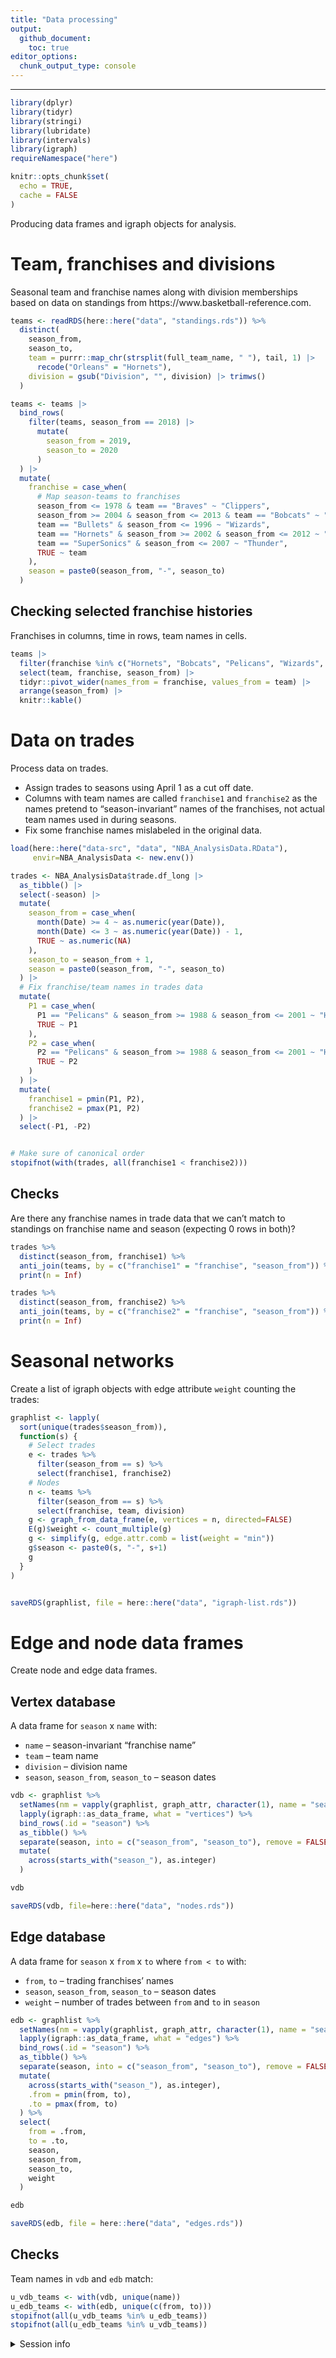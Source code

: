 ```yaml
---
title: "Data processing"
output: 
  github_document:
    toc: true
editor_options: 
  chunk_output_type: console
---
```


---

```r
library(dplyr)
library(tidyr)
library(stringi)
library(lubridate)
library(intervals)
library(igraph)
requireNamespace("here")

knitr::opts_chunk$set(
  echo = TRUE,
  cache = FALSE
)
```

Producing data frames and igraph objects for analysis.


# Team, franchises and divisions

Seasonal team and franchise names along with division memberships based on data on standings from https://www.basketball-reference.com.

```r
teams <- readRDS(here::here("data", "standings.rds")) %>%
  distinct(
    season_from,
    season_to,
    team = purrr::map_chr(strsplit(full_team_name, " "), tail, 1) |>
      recode("Orleans" = "Hornets"),
    division = gsub("Division", "", division) |> trimws()
  )

teams <- teams |>
  bind_rows(
    filter(teams, season_from == 2018) |>
      mutate(
        season_from = 2019,
        season_to = 2020
      )
  ) |>
  mutate(
    franchise = case_when(
      # Map season-teams to franchises
      season_from <= 1978 & team == "Braves" ~ "Clippers",
      season_from >= 2004 & season_from <= 2013 & team == "Bobcats" ~ "Hornets",
      team == "Bullets" & season_from <= 1996 ~ "Wizards",
      team == "Hornets" & season_from >= 2002 & season_from <= 2012 ~ "Pelicans",
      team == "SuperSonics" & season_from <= 2007 ~ "Thunder",
      TRUE ~ team
    ),
    season = paste0(season_from, "-", season_to)
  )
```

## Checking selected franchise histories

Franchises in columns, time in rows, team names in cells.

```r
teams |>
  filter(franchise %in% c("Hornets", "Bobcats", "Pelicans", "Wizards", "Thunder", "Clippers")) |>
  select(team, franchise, season_from) |>
  tidyr::pivot_wider(names_from = franchise, values_from = team) |>
  arrange(season_from) |>
  knitr::kable()
```







# Data on trades

Process data on trades.

- Assign trades to seasons using April 1 as a cut off date.
- Columns with team names are called `franchise1` and `franchise2` as the names pretend to "season-invariant" names of the franchises, not actual team names used in during seasons.
- Fix some franchise names mislabeled in the original data.

```r
load(here::here("data-src", "data", "NBA_AnalysisData.RData"), 
     envir=NBA_AnalysisData <- new.env())

trades <- NBA_AnalysisData$trade.df_long |>
  as_tibble() |>
  select(-season) |>
  mutate(
    season_from = case_when(
      month(Date) >= 4 ~ as.numeric(year(Date)),
      month(Date) <= 3 ~ as.numeric(year(Date)) - 1,
      TRUE ~ as.numeric(NA)
    ),
    season_to = season_from + 1,
    season = paste0(season_from, "-", season_to)
  ) |>
  # Fix franchise/team names in trades data
  mutate(
    P1 = case_when(
      P1 == "Pelicans" & season_from >= 1988 & season_from <= 2001 ~ "Hornets",
      TRUE ~ P1
    ),
    P2 = case_when(
      P2 == "Pelicans" & season_from >= 1988 & season_from <= 2001 ~ "Hornets",
      TRUE ~ P2
    )
  ) |>
  mutate(
    franchise1 = pmin(P1, P2),
    franchise2 = pmax(P1, P2)
  ) |>
  select(-P1, -P2)


# Make sure of canonical order
stopifnot(with(trades, all(franchise1 < franchise2)))
```


## Checks

Are there any franchise names in trade data that we can't match to standings on franchise name and season (expecting 0 rows in both)?

```r
trades %>%
  distinct(season_from, franchise1) %>%
  anti_join(teams, by = c("franchise1" = "franchise", "season_from")) %>%
  print(n = Inf)
```

```r
trades %>%
  distinct(season_from, franchise2) %>%
  anti_join(teams, by = c("franchise2" = "franchise", "season_from")) %>%
  print(n = Inf)
```



# Seasonal networks

Create a list of igraph objects with edge attribute `weight` counting the trades:

```r
graphlist <- lapply(
  sort(unique(trades$season_from)),
  function(s) {
    # Select trades
    e <- trades %>%
      filter(season_from == s) %>%
      select(franchise1, franchise2)
    # Nodes
    n <- teams %>%
      filter(season_from == s) %>%
      select(franchise, team, division)
    g <- graph_from_data_frame(e, vertices = n, directed=FALSE)
    E(g)$weight <- count_multiple(g)
    g <- simplify(g, edge.attr.comb = list(weight = "min"))
    g$season <- paste0(s, "-", s+1)
    g
  }
)


saveRDS(graphlist, file = here::here("data", "igraph-list.rds"))
```






# Edge and node data frames

Create node and edge data frames.


## Vertex database

A data frame for `season` x `name` with:

- `name` -- season-invariant "franchise name"
- `team` -- team name
- `division` -- division name
- `season`, `season_from`, `season_to` -- season dates

```r
vdb <- graphlist %>%
  setNames(nm = vapply(graphlist, graph_attr, character(1), name = "season")) %>%
  lapply(igraph::as_data_frame, what = "vertices") %>%
  bind_rows(.id = "season") %>%
  as_tibble() %>%
  separate(season, into = c("season_from", "season_to"), remove = FALSE) %>%
  mutate(
    across(starts_with("season_"), as.integer)
  )

vdb

saveRDS(vdb, file=here::here("data", "nodes.rds"))
```




## Edge database

A data frame for `season` x `from` x `to` where `from < to` with:

- `from`, `to` -- trading franchises' names
- `season`, `season_from`, `season_to` -- season dates
- `weight` -- number of trades between `from` and `to` in `season`

```r
edb <- graphlist %>%
  setNames(nm = vapply(graphlist, graph_attr, character(1), name = "season")) %>%
  lapply(igraph::as_data_frame, what = "edges") %>%
  bind_rows(.id = "season") %>%
  as_tibble() %>%
  separate(season, into = c("season_from", "season_to"), remove = FALSE) %>%
  mutate(
    across(starts_with("season_"), as.integer),
    .from = pmin(from, to),
    .to = pmax(from, to)
  ) %>%
  select(
    from = .from, 
    to = .to, 
    season, 
    season_from,
    season_to,
    weight
  )

edb

saveRDS(edb, file = here::here("data", "edges.rds"))
```





## Checks 

Team names in `vdb` and `edb` match:

```r
u_vdb_teams <- with(vdb, unique(name))
u_edb_teams <- with(edb, unique(c(from, to)))
stopifnot(all(u_vdb_teams %in% u_edb_teams))
stopifnot(all(u_edb_teams %in% u_vdb_teams))
```






<!-- Include folded session info -->
<details>
<summary>Session info</summary>
```r
sessioninfo::session_info()
```
</details>
